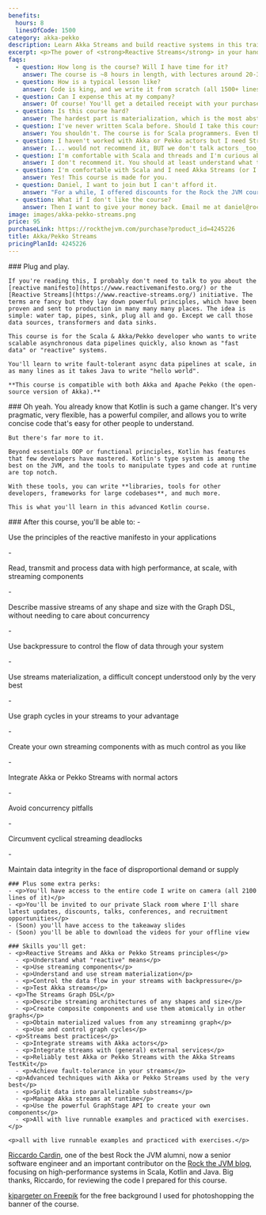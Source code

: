 ```yaml
---
benefits:
  hours: 8
  linesOfCode: 1500
category: akka-pekko
description: Learn Akka Streams and build reactive systems in this training course. Learn to implement data-rich systems at any scale, and write in 10 lines what other people write in 3000.
excerpt: <p>The power of <strong>Reactive Streams</strong> in your hands. Learn to implement reactive data-rich systems at any scale. Write in 10 lines what other people write in 3000.</p>
faqs:
  - question: How long is the course? Will I have time for it?
    answer: The course is ~8 hours in length, with lectures around 20-30 minutes each. I recommend at least 1 hour of focused learning at one time.
  - question: How is a typical lesson like?
    answer: Code is king, and we write it from scratch (all 1500+ lines of it). In a typical lesson I'll explain some concepts, either briefly on a diagram or directly in the code. We then run live examples, and usually I'll finish the lesson with some exercises, which I then solve on camera after you've tried them yourself.
  - question: Can I expense this at my company?
    answer: Of course! You'll get a detailed receipt with your purchase, including VAT (if applicable to you), which you can take to your employer to reimburse. Most (wise) companies will reimburse courses like this.
  - question: Is this course hard?
    answer: The hardest part is materialization, which is the most abstract and the most poorly understood concept in general, but we crack it with live code, exercises and very cute diagrams. Otherwise, I've designed the course to give you a challenge, but not too much that it becomes frustrating. In case you struggle with something, we have a whole group on Slack for discussions, and I'm responsive.
  - question: I've never written Scala before. Should I take this course?
    answer: You shouldn't. The course is for Scala programmers. Even though we do a bit of a recap at the beginning of the course to make sure we're all on the same page, that part is not enough to give you confident skills with Scala if you've never seen it before.
  - question: I haven't worked with Akka or Pekko actors but I need Streams. Can I take this course?
    answer: I... would not recommend it, BUT we don't talk actors _too_ much during the course, because the components hide away much of the (actor-based) implementation.
  - question: I'm comfortable with Scala and threads and I'm curious about this actor model. Should I take this course?
    answer: I don't recommend it. You should at least understand what threads are and how a normal computer can do multiple things at the same time. Otherwise a lot of what we talk about here is going to be overwhelming.
  - question: I'm comfortable with Scala and I need Akka Streams (or I'm really curious about this). Should I take this course?
    answer: Yes! This course is made for you.
  - question: Daniel, I want to join but I can't afford it.
    answer: "For a while, I offered discounts for the Rock the JVM courses to whomever needed them. But then I looked at the stats: almost nobody who took them actually completed any course. The full-price students were 3x as likely to complete the course. So I'm not offering discounts anymore. This course will pay off if you commit. "
  - question: What if I don't like the course?
    answer: Then I want to give your money back. Email me at daniel@rockthejvm.com with your receipt, and I will refund you. Less than 1% of the Rock the JVM students have refunded a course, and the refund took less than 72 hours.
image: images/akka-pekko-streams.png
price: 95
purchaseLink: https://rockthejvm.com/purchase?product_id=4245226
title: Akka/Pekko Streams
pricingPlanId: 4245226
---
```



<CourseLayout>
  <Fragment slot="goal">
    ### Plug and play.

    If you're reading this, I probably don't need to talk to you about the [reactive manifesto](https://www.reactivemanifesto.org/) or the [Reactive Streams](https://www.reactive-streams.org/) initiative. The terms are fancy but they lay down powerful principles, which have been proven and sent to production in many many many places. The idea is simple: water tap, pipes, sink, plug all and go. Except we call those data sources, transformers and data sinks.

    This course is for the Scala & Akka/Pekko developer who wants to write scalable asynchronous data pipelines quickly, also known as "fast data" or "reactive" systems.

    You'll learn to write fault-tolerant async data pipelines at scale, in as many lines as it takes Java to write "hello world".

    **This course is compatible with both Akka and Apache Pekko (the open-source version of Akka).**

  </Fragment>
  <Fragment slot="question">
    ### Oh yeah.
    You already know that Kotlin is such a game changer. It's very pragmatic, very flexible, has a powerful compiler, and allows you to write concise code that's easy for other people to understand.

    But there's far more to it.

    Beyond essentials OOP or functional principles, Kotlin has features that few developers have mastered. Kotlin's type system is among the best on the JVM, and the tools to manipulate types and code at runtime are top notch.

    With these tools, you can write **libraries, tools for other developers, frameworks for large codebases**, and much more.

    This is what you'll learn in this advanced Kotlin course.

  </Fragment>
  <Fragment slot="skills">
    ### After this course, you'll be able to:
    - <p>Use the principles of the reactive manifesto in your applications</p>
    - <p>Read, transmit and process data with high performance, at scale, with streaming components</p>
    - <p>Describe massive streams of any shape and size with the Graph DSL, without needing to care about concurrency</p>
    - <p>Use backpressure to control the flow of data through your system</p>
    - <p>Use streams materialization, a difficult concept understood only by the very best</p>
    - <p>Use graph cycles in your streams to your advantage</p>
    - <p>Create your own streaming components with as much control as you like</p>
    - <p>Integrate Akka or Pekko Streams with normal actors</p>
    - <p>Avoid concurrency pitfalls</p>
    - <p>Circumvent cyclical streaming deadlocks</p>
    - <p>Maintain data integrity in the face of disproportional demand or supply</p>

    ### Plus some extra perks:
    - <p>You'll have access to the entire code I write on camera (all 2100 lines of it)</p>
    - <p>You'll be invited to our private Slack room where I'll share latest updates, discounts, talks, conferences, and recruitment opportunities</p>
    - (Soon) you'll have access to the takeaway slides
    - (Soon) you'll be able to download the videos for your offline view

    ### Skills you'll get:
    - <p>Reactive Streams and Akka or Pekko Streams principles</p>
      - <p>Understand what "reactive" means</p>
      - <p>Use streaming components</p>
      - <p>Understand and use stream materialization</p>
      - <p>Control the data flow in your streams with backpressure</p>
      - <p>Test Akka streams</p>
    - <p>The Streams Graph DSL</p>
      - <p>Describe streaming architectures of any shapes and size</p>
      - <p>Create composite components and use them atomically in other graphs</p>
      - <p>Obtain materialized values from any streaminng graph</p>
      - <p>Use and control graph cycles</p>
    - <p>Streams best practices</p>
      - <p>Integrate streams with Akka actors</p>
      - <p>Integrate streams with (general) external services</p>
      - <p>Reliably test Akka or Pekko Streams with the Akka Streams TestKit</p>
      - <p>Achieve fault-tolerance in your streams</p>
    - <p>Advanced techniques with Akka or Pekko Streams used by the very best</p>
      - <p>Split data into parallelizable substreams</p>
      - <p>Manage Akka streams at runtime</p>
      - <p>Use the powerful GraphStage API to create your own components</p>
      - <p>All with live runnable examples and practiced with exercises.</p>

    <p>all with live runnable examples and practiced with exercises.</p>

  </Fragment>
  <Fragment slot="thanks">
    <p><a href="https://www.linkedin.com/in/riccardocardin/">Riccardo Cardin</a>, one of the best Rock the JVM alumni, now a senior software engineer and an important contributor on the <a href="/articles">Rock the JVM blog</a>, focusing on high-performance systems in Scala, Kotlin and Java. Big thanks, Riccardo, for reviewing the code I prepared for this course.</p>
    <p><a href="https://www.freepik.com/free-photo/3d-render-spotlights-grunge-brick-wall_1202914.htm">kjpargeter on Freepik</a> for the free background I used for photoshopping the banner of the course.</p>

  </Fragment>
</CourseLayout>
